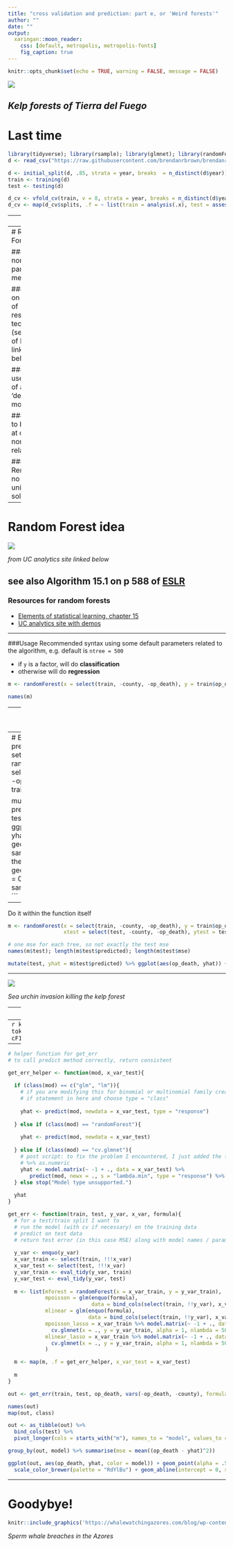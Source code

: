 ```yaml
---
title: "cross validation and prediction: part e, or 'Weird forests'"
author: ""
date: ""
output:
  xaringan::moon_reader:
    css: [default, metropolis, metropolis-fonts]
    fig_caption: true
---
```


```r
knitr::opts_chunk$set(echo = TRUE, warning = FALSE, message = FALSE)

```

![](https://scx1.b-cdn.net/csz/news/800/2020/remotesoutha.jpeg)

*Kelp forests of Tierra del Fuego*
---
# Last time
```r
library(tidyverse); library(rsample); library(glmnet); library(randomForest); library(rlang)
d <- read_csv("https://raw.githubusercontent.com/brendanrbrown/brendanrbrown.github.io/master/nc_opioid.csv") %>% mutate(year = as.factor(year))
```

```r
d <- initial_split(d, .85, strata = year, breaks  = n_distinct(d$year))
train <- training(d)
test <- testing(d)

d_cv <- vfold_cv(train, v = 8, strata = year, breaks = n_distinct(d$year))
d_cv <- map(d_cv$splits, .f = ~ list(train = analysis(.x), test = assessment(.x)))
```

---
![](https://tidymodels.github.io/rsample/articles/Applications/diagram.png)

---
# Random Forest

### Popular non-parametric method

### Draws on strengths of resampling techniques (see ch 15.1 of ESLR linked below)

### Can be used as one of a few 'default' models

### Tends to be good at capturing non-linear relationships

### Remember: no magic universal solutions

---
# Random Forest idea

![](https://uc-r.github.io/public/images/analytics/random_forests/tree-correlation-1.png)

*from UC analytics site linked below*


see also Algorithm 15.1 on p 588 of [ESLR](https://web.stanford.edu/~hastie/ElemStatLearn/printings/ESLII_print12.pdf)
---
### Resources for random forests

- [Elements of statistical learning, chapter 15](https://web.stanford.edu/~hastie/ElemStatLearn/printings/ESLII_print12.pdf)
- [UC analytics site with demos](https://uc-r.github.io/random_forests)

---

###Usage
Recommended syntax using some default parameters related to the algorithm, e.g. default is `ntree = 500`

- if `y` is a factor, will do **classification**
- otherwise will do **regression**
```r
m <- randomForest(x = select(train, -county, -op_death), y = train$op_death)

names(m)
```

---
```r
plot(m); plot(m$mse) # underwhelming
```

---
# Estimation on train, predict on test
```r
set.seed(1305)
m <- randomForest(x = select(train, -county, -op_death), y = train$op_death)

mutate(test, yhat = predict(m, newdata = test)) %>% ggplot(aes(op_death, yhat)) + geom_point(color = sample(colors(), 1)) + theme_bw() + geom_abline(intercept = 0, slope = 1, color = sample(colors(), 1))
```

---
Do it within the function itself

```r
m <- randomForest(x = select(train, -county, -op_death), y = train$op_death, 
                  xtest = select(test, -county, -op_death), ytest = test$op_death)

# one mse for each tree, so not exactly the test mse
names(m$test); length(m$test$predicted); length(m$test$mse)

mutate(test, yhat = m$test$predicted) %>% ggplot(aes(op_death, yhat)) + geom_point(color = sample(colors(), 1)) + theme_bw() + geom_abline(intercept = 0, slope = 1, color = sample(colors(), 1))
```

---

![](https://i.guim.co.uk/img/media/5fc75c8d99c4759edeba3787b9e34110317e17a0/0_0_3000_2000/master/3000.jpg?width=620&quality=85&auto=format&fit=max&s=70795dd37fb1acc7ab7da6b5bfd656ef)

*Sea urchin invasion killing the kelp forest*

---
### Let's functionalize this thing
If you're knitting slides here this will be messy. Just grab code from the rmd.

#### Goal: Throw random forest into our forest of models from last time and see what happens.
I don't even remember where we are

---
```r
knitr::include_graphics('https://images-wixmp-ed30a86b8c4ca887773594c2.wixmp.com/f/b4d90aba-35a2-4594-af0f-ac1a1f5f79f2/d1t5180-6cd7e588-8051-44e2-9706-87d19494a11a.jpg?token=eyJ0eXAiOiJKV1QiLCJhbGciOiJIUzI1NiJ9.eyJzdWIiOiJ1cm46YXBwOjdlMGQxODg5ODIyNjQzNzNhNWYwZDQxNWVhMGQyNmUwIiwiaXNzIjoidXJuOmFwcDo3ZTBkMTg4OTgyMjY0MzczYTVmMGQ0MTVlYTBkMjZlMCIsIm9iaiI6W1t7InBhdGgiOiJcL2ZcL2I0ZDkwYWJhLTM1YTItNDU5NC1hZjBmLWFjMWExZjVmNzlmMlwvZDF0NTE4MC02Y2Q3ZTU4OC04MDUxLTQ0ZTItOTcwNi04N2QxOTQ5NGExMWEuanBnIn1dXSwiYXVkIjpbInVybjpzZXJ2aWNlOmZpbGUuZG93bmxvYWQiXX0.ueR0D-cF1Pk1LWO-PKej0FLCU4tOGk7XRBPgnjAZh4M')
```


---




```r
# helper function for get_err
# to call predict method correctly, return consistent

get_err_helper <- function(mod, x_var_test){
  
  if (class(mod) == c("glm", "lm")){
    # if you are modifying this for binomial or multinomial family create a new 
    # if statement in here and choose type = "class"
    
    yhat <- predict(mod, newdata = x_var_test, type = "response")
    
  } else if (class(mod) == "randomForest"){
    
    yhat <- predict(mod, newdata = x_var_test)
    
  } else if (class(mod) == "cv.glmnet"){
    # post script: to fix the problem I encountered, I just added the following after the predict() statement 
    # %>% as.numeric 
    yhat <- model.matrix(~ -1 + ., data = x_var_test) %>%
       predict(mod, newx = ., s = "lambda.min", type = "response") %>% as.numeric
  } else stop("Model type unsupported.")
  
  yhat
}

get_err <- function(train, test, y_var, x_var, formula){
  # for a test/train split I want to
  # run the model (with cv if necessary) on the training data
  # predict on test data
  # return test error (in this case MSE) along with model names / parameters if needed
  
  y_var <- enquo(y_var)
  x_var_train <- select(train, !!!x_var)
  x_var_test <- select(test, !!!x_var)
  y_var_train <- eval_tidy(y_var, train)
  y_var_test <- eval_tidy(y_var, test)
  
  m <- list(mforest = randomForest(x = x_var_train, y = y_var_train),
            mpoisson = glm(enquo(formula),
                           data = bind_cols(select(train, !!y_var), x_var_train), family = "poisson"),
            mlinear = glm(enquo(formula),
                          data = bind_cols(select(train, !!y_var), x_var_train), family = "gaussian"),
            mpoisson_lasso = x_var_train %>% model.matrix(~ -1 + ., data = .) %>%
              cv.glmnet(x = ., y = y_var_train, alpha = 1, nlambda = 50, intercept = T, family = "poisson"),
            mlinear_lasso = x_var_train %>% model.matrix(~ -1 + ., data = .) %>%
              cv.glmnet(x = ., y = y_var_train, alpha = 1, nlambda = 50, intercept = T)
            )

  m <- map(m, .f = get_err_helper, x_var_test = x_var_test)
  
  m
}


```



```r
out <- get_err(train, test, op_death, vars(-op_death, -county), formula = op_death ~ .)

names(out)
map(out, class)
```

```r
out <- as_tibble(out) %>%
  bind_cols(test) %>%
  pivot_longer(cols = starts_with("m"), names_to = "model", values_to = "yhat")
```

```r
group_by(out, model) %>% summarise(mse = mean((op_death - yhat)^2))
```

```r
ggplot(out, aes(op_death, yhat, color = model)) + geom_point(alpha = .5) + theme_bw() +
  scale_color_brewer(palette = "RdYlBu") + geom_abline(intercept = 0, slope = 1, color = "peru")
```


---
# Goodybye!
```r
knitr::include_graphics('https://whalewatchingazores.com/blog/wp-content/uploads/2018/08/4-1.jpg')
```

*Sperm whale breaches in the Azores*